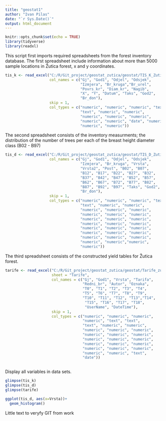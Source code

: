 ```yaml
---
title: "geostat1"
author: "Ivan Pilas"
date: "`r Sys.Date()`"
output: html_document
---
```


```r
knitr::opts_chunk$set(echo = TRUE)
library(tidyverse)
library(readxl)
```

This script first imports required spreadsheets from the forest inventory database. The first spreadsheet include information about more than 5000 sample locations in Žutica forest, x and y coordinates. 

```r
tis_k <- read_excel("C:/R/Git_project/geostat_zutica/geostat/TIS_K_Zutica.xlsx",
                    col_names = c("Gj", "God1", "Odjel", "Odsjek", 
                                  "Izmjera", "Br_kruga","Br_urel", 
                                  "Povrs_kr", "Diam_kr", "Nagib", 
                                  "X", "Y", "Datum", "Taks", "God2", 
                                  "Br_don"),
                    skip = 1,
                    col_types = c("numeric", "numeric", "numeric", "text", 
                                  "text", "numeric", "numeric", 
                                  "numeric", "numeric", "numeric", 
                                  "numeric", "numeric", "date", "numeric",
                                  "numeric", "numeric"))
```

The second spreadsheet consists of the inventory measurments; the distribution of the number of trees per each of the breast height diameter class (B02 - B97)

```r
tis_d <- read_excel("C:/R/Git_project/geostat_zutica/geostat/TIS_D_Zutica.xlsx",
                    col_names = c("Gj", "God1", "Odjel", "Odsjek",
                                  "Izmjera", "Br_kruga", "Vrsta",
                                  "Vrsta2", "Post", "B02", "B07",
                                  "B12", "B17", "B22", "B27", "B32",
                                  "B37", "B42", "B47", "B52", "B57",
                                  "B62", "B67", "B72", "B77", "B82",
                                  "B87", "B92", "B97", "Taks", "God2",
                                  "Br_don"),
                    skip = 1,
                    col_types = c("numeric", "numeric", "numeric", "text",
                                  "text", "numeric", "numeric",
                                  "numeric", "numeric", "numeric", 
                                  "numeric", "numeric", "numeric", 
                                  "numeric", "numeric", "numeric",
                                  "numeric", "numeric", "numeric",
                                  "numeric", "numeric", "numeric",
                                  "numeric", "numeric", "numeric", 
                                  "numeric", "numeric", "numeric",
                                  "numeric", "numeric","numeric",
                                  "numeric"))
```

The third spreadsheet consists of the constructed yield tables for Žutica forest. 

```r
tarife <- read_excel("C:/R/Git_project/geostat_zutica/geostat/Tarife_zutica.xlsx",
                     sheet = "Tarife",
                     col_names = c("Gj", "God1", "Vrsta", "Tarifa",
                                   "Redni_br", "Autor", "Oznaka",
                                   "T0", "T1", "T2", "T3", "T4",
                                   "T5", "T6", "T7", "T8", "T9", 
                                   "T10", "T11", "T12", "T13","T14",
                                    "T15", "T16", "T17", "T18",
                                    "UserName", "DateTime"),
                     skip = 1,
                     col_types = c("numeric", "numeric", "numeric",
                                   "numeric", "text", "text", 
                                   "text", "numeric", "numeric",
                                   "numeric", "numeric", "numeric", 
                                   "numeric", "numeric", "numeric",
                                   "numeric", "numeric", "numeric",
                                   "numeric", "numeric", "numeric",
                                   "numeric", "numeric", "numeric",
                                   "numeric", "numeric", "text", 
                                   "date"))
                                   
```

Display all variables in data sets.

```r
glimpse(tis_k)
glimpse(tis_d)
glimpse(tarife)
```

```r

ggplot(tis_d, aes(x=Vrsta))+
  geom_histogram()

```
Little text to veryfy GIT from work

```r
```

